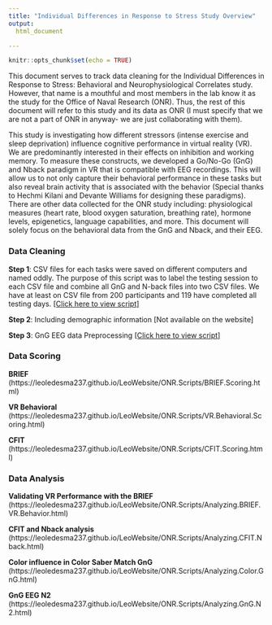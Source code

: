 ```yaml
---
title: "Individual Differences in Response to Stress Study Overview"
output:
  html_document

---
```



```r
knitr::opts_chunk$set(echo = TRUE)
``` 


This document serves to track data cleaning for the Individual Differences in Response to Stress: Behavioral and Neurophysiological Correlates study. However, that name is a mouthful and most members in the lab know it as the study for the Office of Naval Research (ONR). Thus, the rest of this document will refer to this study and its data as ONR (I must specify that we are not a part of ONR in anyway- we are just collaborating with them).

This study is investigating how different stressors (intense exercise and sleep deprivation) influence cognitive performance in virtual reality (VR). We are predominantly interested in their effects on inhibition and working memory. To measure these constructs, we developed a Go/No-Go (GnG) and Nback paradigm in VR that is compatible with EEG recordings. This will allow us to not only capture their behavioral performance in these tasks but also reveal brain activity that is associated with the behavior (Special thanks to Hechmi Kilani and Devante Williams for designing these paradigms). There are other data collected for the ONR study including: physiological measures (heart rate, blood oxygen saturation, breathing rate), hormone levels, epigenetics, language capabilities, and more. This document will solely focus on the behavioral data from the GnG and Nback, and their EEG.

### Data Cleaning

**Step 1**: CSV files for each tasks were saved on different computers and named oddly. The purpose of this script was to label the testing session to each CSV file and combine all GnG and N-back files into two CSV files. We have at least on CSV file from 200 participants and 119 have completed all testing days. [[Click here to view script]](https://leoledesma237.github.io/LeoWebsite/ONR.Scripts/Day.Labeling.html)

**Step 2**: Including demographic information [Not available on the website]

**Step 3**: GnG EEG data Preprocessing [[Click here to view script]](https://leoledesma237.github.io/LeoWebsite/ONR.Scripts/GnG.Preprocessing.Pipeline.html)


### Data Scoring

**BRIEF** <add description here>(https://leoledesma237.github.io/LeoWebsite/ONR.Scripts/BRIEF.Scoring.html)

**VR Behavioral** <add description here>(https://leoledesma237.github.io/LeoWebsite/ONR.Scripts/VR.Behavioral.Scoring.html)

**CFIT** <add description here>(https://leoledesma237.github.io/LeoWebsite/ONR.Scripts/CFIT.Scoring.html)


### Data Analysis

**Validating VR Performance with the BRIEF** <add description here>(https://leoledesma237.github.io/LeoWebsite/ONR.Scripts/Analyzing.BRIEF.VR.Behavior.html)

**CFIT and Nback analysis** <add description here>(https://leoledesma237.github.io/LeoWebsite/ONR.Scripts/Analyzing.CFIT.Nback.html)

**Color influence in Color Saber Match GnG** <add description here>(https://leoledesma237.github.io/LeoWebsite/ONR.Scripts/Analyzing.Color.GnG.html)

**GnG EEG N2** <add description here>(https://leoledesma237.github.io/LeoWebsite/ONR.Scripts/Analyzing.GnG.N2.html)
